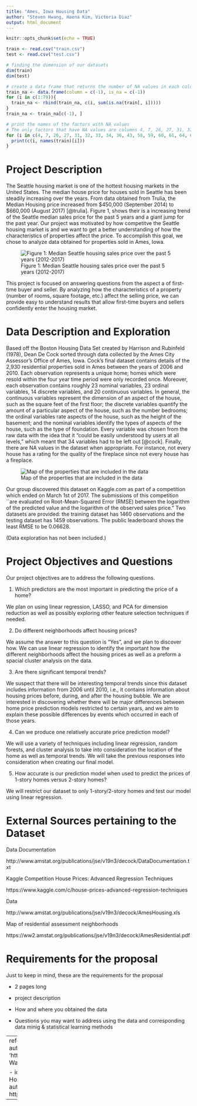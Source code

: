```yaml
---
title: "Ames, Iowa Housing Data"
author: "Steven Hwang, Haena Kim, Victoria Diaz"
output: html_document
---
```




```r
knitr::opts_chunk$set(echo = TRUE)

train <- read.csv("train.csv")
test <- read.csv("test.csv")

# finding the dimension of our datasets
dim(train) 
dim(test)

# create a data frame that returns the number of NA values in each column
train_na <- data.frame(column = c(-1), is_na = c(-1))
for (i in c(1:79)){ 
  train_na <- rbind(train_na, c(i, sum(is.na(train[, i])))) 
}
train_na <- train_na[c(-1), ]

# print the names of the factors with NA values
# The only factors that have NA values are columns 4, 7, 26, 27, 31, 32, 33, 34, 36, 43, 58, 59, 60, 61, 64, 65, 73, 74, 75
for (i in c(4, 7, 26, 27, 31, 32, 33, 34, 36, 43, 58, 59, 60, 61, 64, 65, 73, 74, 75)){ 
  print(c(i, names(train)[i]))
}
```

# Project Description

The Seattle housing market is one of the hottest housing markets in the United States. The median house price for houses sold in Seattle has been steadily increasing over the years. From data obtained from Trulia, the Median Housing price increased from \$450,000 (September 2014) to $660,000 (August 2017) [@trulia]. Figure 1, shows their is a increasing trend of the Seattle median sales price for the past 5 years and a giant jump for the past year. Our project was motivated by how competitve the Seattle housing market is and we want to get a better understanding of how the characteristics of properties affect the price. To accomplish this goal, we chose to analyze data obtained for properties sold in Ames, Iowa. 

![Figure 1: Median Seattle housing sales price over the past 5 years (2012-2017)](MedianPriceSeattle.JPG)

This project is focused on answering questions from the aspect a of first-time buyer and seller. By analyzing how the characteristics of a property (number of rooms, square footage, etc.) affect the selling price, we can provide easy to understand results that allow first-time buyers and sellers confidently enter the housing market.

# Data Description and Exploration
Based off the Boston Housing Data Set created by Harrison and Rubinfeld (1978), Dean De Cock sorted through data collected by the Ames City Assessor’s Office of Ames, Iowa. Cock’s final dataset contains details of the 2,930 residential properties sold in Ames between the years of 2006 and 2010. Each observation represents a unique home; homes which were resold within the four year time period were only recorded once. Moreover, each observation contains roughly 23 nominal variables, 23 ordinal variables, 14 discrete variables, and 20 continuous variables. In general, the continuous variables represent the dimension of an aspect of the house, such as the square feet of the first floor; the discrete variables quantify the amount of a particular aspect of the house, such as the number bedrooms; the ordinal variables rate aspects of the house, such as the height of the basement; and the nominal variables identify the types of aspects of the house, such as the type of foundation. Every variable was chosen from the raw data with the idea that it "could be easily understood by users at all levels," which meant that 34 variables had to be left out [@cock]. Finally, there are NA values in the dataset when appropriate. For instance, not every house has a rating for the quality of the fireplace since not every house has a fireplace.

![Map of the properties that are included in the data](ames.JPG)

Our group discovered this dataset on Kaggle.com as part of a competition which ended on March 1st of 2017. The submissions of this competition ``are evaluated on Root-Mean-Squared Error (RMSE) between the  logarithm of the predicted value and the logarithm of the observed sales price." Two datasets are provided: the training dataset has 1460 observations and the testing dataset has 1459 observations. The public leaderboard shows the least RMSE to be 0.06628.

(Data exploration has not been included.)

# Project Objectives and Questions
Our project objectives are to address the following questions. 

1. Which predictors are the most important in predicting the price of a home? 

We plan on using linear regression, LASSO, and PCA for dimension reduction as well as possibly exploring other feature selection techniques if needed. 

2. Do different neighborhoods affect housing prices? 

We assume the answer to this question is "Yes", and we plan to discover how. We can use linear regression to identify the important how the different neighborhoods affect the housing prices as well as a preform a spacial cluster analysis on the data. 

3. Are there significant temporal trends? 

We suspect that there will be interesting temporal trends since this dataset includes information from 2006 until 2010, i.e., it contains information about housing prices before, during, and after the housing bubble. We are interested in discovering whether there will be major differences between home price prediction models restricted to certain years, and we aim to explain these possible differences by events which occurred in each of those years. 

4. Can we produce one relatively accurate price prediction model? 

We will use a variety of techniques including linear regression, random forests, and cluster analysis to take into consideration the location of the home as well as temporal trends. We will take the previous responses into consideration when creating our final model. 

5. How accurate is our prediction model when used to predict the prices of 1-story homes versus 2-story homes?

We will restrict our dataset to only 1-story/2-story homes and test our model using linear regression. 




# External Sources pertaining to the Dataset
Data Documentation 

http://www.amstat.org/publications/jse/v19n3/decock/DataDocumentation.txt

Kaggle Competition
House Prices: Advanced Regression Techniques

https://www.kaggle.com/c/house-prices-advanced-regression-techniques

Data 

http://www.amstat.org/publications/jse/v19n3/decock/AmesHousing.xls

Map of residential assessment neighborhoods

https://ww2.amstat.org/publications/jse/v19n3/decock/AmesResidential.pdf


# Requirements for the proposal
Just to keep in mind, these are the requirements for the proposal

- 2 pages long 

- project description 

- How and where you obtained the data 

- Questions you may want to address using the data and corresponding data minig & statistical learning methods

---
references:
- id: trulia
  title: Real Estate Data for Seattle
  author: Trulia
  URL: 'https://www.trulia.com/real_estate/Seattle-Washington/market-trends/'

- id: cock 
  title: Ames, Iowa: Alternative to the Boston Housing Data as an End of Semester Regression Project
  author: Dean De Cock
  URL: https://ww2.amstat.org/publications/jse/v19n3/decock.pdf
---